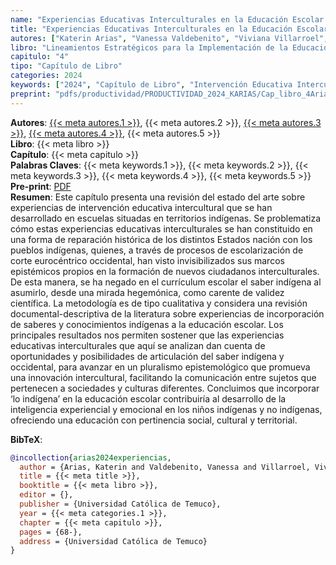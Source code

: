 ```yaml
---
name: "Experiencias Educativas Interculturales en la Educación Escolar: Posibilidades y Limitaciones en Contexto Indígena"
title: "Experiencias Educativas Interculturales en la Educación Escolar: Posibilidades y Limitaciones en Contexto Indígena"
autores: ["Katerin Arias", "Vanessa Valdebenito", "Viviana Villarroel", "Segundo Quintriqueo", "Rodrigo Lagos"]
libro: "Lineamientos Estratégicos para la Implementación de la Educación Intercultural desde un Modelo de Acompañamiento"
capitulo: "4"
tipo: "Capítulo de Libro"
categories: 2024
keywords: ["2024", "Capítulo de Libro", "Intervención Educativa Intercultural", "Educación Intercultural", "Saberes y Conocimientos Indígenas"]
preprint: "pdfs/productividad/PRODUCTIVIDAD_2024_KARIAS/Cap_libro_4Arias-Ortega_2024_Referato.pdf"
---
```

**Autores**: [{{< meta autores.1 >}}](../members/current/Katerin Arias.qmd), {{< meta autores.2 >}}, [{{< meta autores.3 >}}](../members/current/Viviana Villarroel.qmd), [{{< meta autores.4 >}}](../members/current/Segundo Quintriqueo.qmd), {{< meta autores.5 >}}    
**Libro**: {{< meta libro >}}   
**Capítulo**: {{< meta capitulo >}}   
**Palabras Claves**: {{< meta keywords.1 >}}, {{< meta keywords.2 >}}, {{< meta keywords.3 >}}, {{< meta keywords.4 >}}, {{< meta keywords.5 >}}    
**Pre-print**: [PDF](../{{< meta preprint >}})    
**Resumen**: Este capítulo presenta una revisión del estado del arte sobre experiencias de intervención educativa intercultural que se han desarrollado en escuelas situadas en territorios indígenas. Se problematiza cómo estas experiencias educativas interculturales se han constituido en una forma de reparación histórica de los distintos Estados nación con los pueblos indígenas, quienes, a través de procesos de escolarización de corte eurocéntrico occidental, han visto invisibilizados sus marcos epistémicos propios en la formación de nuevos ciudadanos interculturales. De esta manera, se ha negado en el currículum escolar el saber indígena al asumirlo, desde una mirada hegemónica, como carente de validez científica. La metodología es de tipo cualitativa y considera una revisión documental-descriptiva de la literatura sobre experiencias de incorporación de saberes y conocimientos indígenas a la educación escolar. Los principales resultados nos permiten sostener que las experiencias educativas interculturales que aquí se analizan dan cuenta de oportunidades y posibilidades de articulación del saber indígena y occidental, para avanzar en un pluralismo epistemológico que promueva una innovación intercultural, facilitando la comunicación entre sujetos que pertenecen a sociedades y culturas diferentes. Concluimos que incorporar 'lo indígena' en la educación escolar contribuiría al desarrollo de la inteligencia experiencial y emocional en los niños indígenas y no indígenas, ofreciendo una educación con pertinencia social, cultural y territorial.


**BibTeX**:
```bibtex
@incollection{arias2024experiencias,
  author = {Arias, Katerin and Valdebenito, Vanessa and Villarroel, Viviana and Quintriqueo, Segundo and Lagos, Rodrigo},
  title = {{< meta title >}},
  booktitle = {{< meta libro >}},
  editor = {},
  publisher = {Universidad Católica de Temuco},
  year = {{< meta categories.1 >}},
  chapter = {{< meta capitulo >}},
  pages = {68-},
  address = {Universidad Católica de Temuco}
}
```
